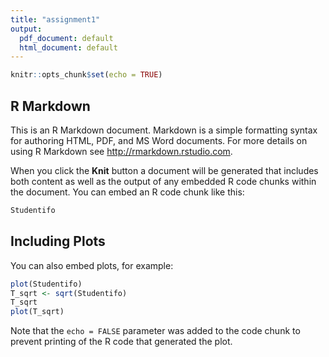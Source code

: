 ```yaml
---
title: "assignment1"
output:
  pdf_document: default
  html_document: default
---
```


```r
knitr::opts_chunk$set(echo = TRUE)
```

## R Markdown

This is an R Markdown document. Markdown is a simple formatting syntax for authoring HTML, PDF, and MS Word documents. For more details on using R Markdown see <http://rmarkdown.rstudio.com>.

When you click the **Knit** button a document will be generated that includes both content as well as the output of any embedded R code chunks within the document. You can embed an R code chunk like this:

```r
Studentifo
```

## Including Plots

You can also embed plots, for example:

```r
plot(Studentifo)
T_sqrt <- sqrt(Studentifo)
T_sqrt
plot(T_sqrt)
```

Note that the `echo = FALSE` parameter was added to the code chunk to prevent printing of the R code that generated the plot.
